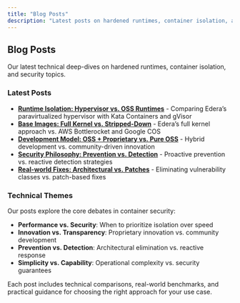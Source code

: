 ```yaml
---
title: "Blog Posts"
description: "Latest posts on hardened runtimes, container isolation, and security"
---
```


## Blog Posts

Our latest technical deep-dives on hardened runtimes, container isolation, and security topics.

### Latest Posts

- **[Runtime Isolation: Hypervisor vs. OSS Runtimes](/posts/runtime-isolation-comparison.qmd)** - Comparing Edera's paravirtualized hypervisor with Kata Containers and gVisor
- **[Base Images: Full Kernel vs. Stripped-Down](/posts/base-images-comparison.qmd)** - Edera's full kernel approach vs. AWS Bottlerocket and Google COS
- **[Development Model: OSS + Proprietary vs. Pure OSS](/posts/dev-model-comparison.qmd)** - Hybrid development vs. community-driven innovation
- **[Security Philosophy: Prevention vs. Detection](/posts/security-philosophy.qmd)** - Proactive prevention vs. reactive detection strategies
- **[Real-world Fixes: Architectural vs. Patches](/posts/real-world-fixes.qmd)** - Eliminating vulnerability classes vs. patch-based fixes

### Technical Themes

Our posts explore the core debates in container security:

- **Performance vs. Security**: When to prioritize isolation over speed
- **Innovation vs. Transparency**: Proprietary innovation vs. community development
- **Prevention vs. Detection**: Architectural elimination vs. reactive response
- **Simplicity vs. Capability**: Operational complexity vs. security guarantees

Each post includes technical comparisons, real-world benchmarks, and practical guidance for choosing the right approach for your use case. 